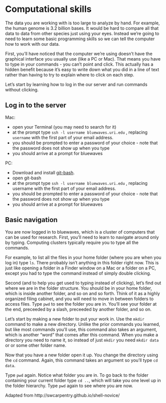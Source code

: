 # Computational skills

The data you are working with is too large to analyze by hand.
For example, the human genome is 3.2 billion bases.
It would be hard to compare all that data to data from other species just using your eyes.
Instead we're going to need to learn some basic programming skills 
so we can tell the computer how to work with our data.

First, you'll have noticed that the computer we're using doesn't have the graphical interface
you usually use (like a PC or Mac).
That means you have to type in your commands - you can't point and click.
This actually has a hidden benefit because it's easy to write down what you did in
a line of text rather than having to try to explain where to click on each step.

Let's start by learning how to log in the our server and run commands without clicking.

## Log in to the server

Mac:

* open your Terminal (you may need to search for it)
* at the prompt type `ssh -l username bluewaves.uri.edu` , replacing `username` with the first part of your email address.
* you should be prompted to enter a password of your choice - note that the password does not show up when you type
* you should arrive at a prompt for bluewaves

PC:

* Download and install [git-bash](https://gitforwindows.org/). 
* open git-bash 
* at the prompt type `ssh -l username bluewaves.uri.edu` , replacing username with the first part of your email address.
* you should be prompted to enter a password of your choice - note that the password does not show up when you type
* you should arrive at a prompt for bluewaves

## Basic navigation

You are now logged in to bluewaves, which is a cluster of computers that can be used for research.
First, you'll need to learn to navigate around only by typing.
Computing clusters typically require you to type all the commands.

For example, to list all the files in your home folder (where you are when you log in) type `ls`.
There probably isn't anything in this folder right now.
This is just like opening a folder in a Finder window on a Mac or a folder on a PC,
except you had to type the command instead of simply double clicking.

Second (and to help you get used to typing instead of clicking), let's find out
where we are in the folder structure.
You should be in your home folder, which is inside another folder,
and so on and so forth.
Think of it as a highly organized filing cabinet, and you will need to move in between folders
to access files.
Type `pwd` to see the folder you are in.
You'll see your folder at the end, preceeded by a slash, preceeded by another folder, and so on.

Let's start by making a new folder to put your work in.
Use the `mkdir` command to make a new directory.
Unlike the prior commands you learned, but like most commands you'll use,
this command also takes an argument, which is another "word" that comes after this command.
When you make a directory you need to name it, so instead of just
`mkdir` you need `mkdir data` or  or some other folder name.

Now that you have a new folder open it up.
You change the directory using the `cd` command.
Again, this command takes an argument so you'll type `cd data`.

Type `pwd` again.
Notice what folder you are in.
To go back to the folder containing your current folder type `cd ..`, which will take you one level up in the folder hierarchy.
Type `pwd` again to see where you are now.

Adapted from  http://swcarpentry.github.io/shell-novice/

